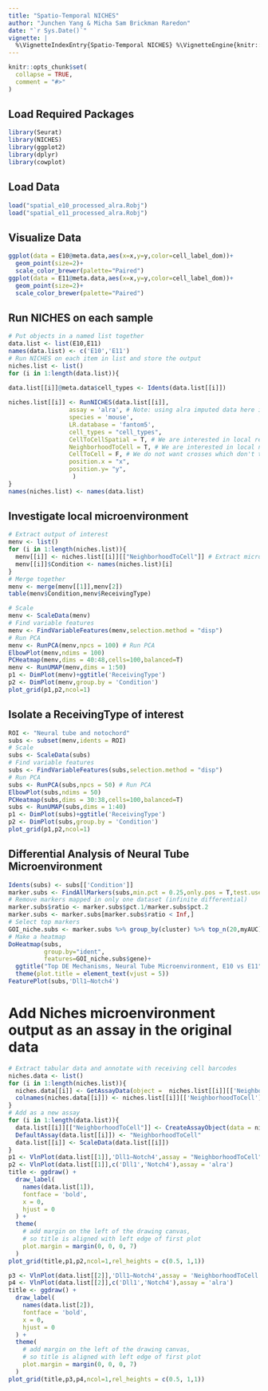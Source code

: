 ```yaml
---
title: "Spatio-Temporal NICHES"
author: "Junchen Yang & Micha Sam Brickman Raredon"
date: "`r Sys.Date()`"
vignette: |
  %\VignetteIndexEntry{Spatio-Temporal NICHES} %\VignetteEngine{knitr::rmarkdown} %\VignetteEncoding{UTF-8}
---
```


```r
knitr::opts_chunk$set(
  collapse = TRUE,
  comment = "#>"
)
```

## Load Required Packages
```r
library(Seurat)
library(NICHES)
library(ggplot2)
library(dplyr)
library(cowplot)
```

## Load Data
```r
load("spatial_e10_processed_alra.Robj")
load("spatial_e11_processed_alra.Robj")
```

## Visualize Data
```r
ggplot(data = E10@meta.data,aes(x=x,y=y,color=cell_label_dom))+
  geom_point(size=2)+
  scale_color_brewer(palette="Paired")
ggplot(data = E11@meta.data,aes(x=x,y=y,color=cell_label_dom))+
  geom_point(size=2)+
  scale_color_brewer(palette="Paired")
```

## Run NICHES on each sample
```r
# Put objects in a named list together
data.list <- list(E10,E11)
names(data.list) <- c('E10','E11')
# Run NICHES on each item in list and store the output
niches.list <- list()
for (i in 1:length(data.list)){

data.list[[i]]@meta.data$cell_types <- Idents(data.list[[i]])  
  
niches.list[[i]] <- RunNICHES(data.list[[i]],
                 assay = 'alra', # Note: using alra imputed data here instead of SCT
                 species = 'mouse',
                 LR.database = 'fantom5',
                 cell_types = "cell_types",
                 CellToCellSpatial = T, # We are interested in local relationships
                 NeighborhoodToCell = T, # We are interested in local niches
                 CellToCell = F, # We do not want crosses which don't take into account spatial information
                 position.x = "x",
                 position.y= "y",
                  )
}
names(niches.list) <- names(data.list)
```

## Investigate local microenvironment
```r
# Extract output of interest
menv <- list()
for (i in 1:length(niches.list)){
  menv[[i]] <- niches.list[[i]][["NeighborhoodToCell"]] # Extract microenvironment information
  menv[[i]]$Condition <- names(niches.list)[i]
}
# Merge together
menv <- merge(menv[[1]],menv[2])
table(menv$Condition,menv$ReceivingType)

# Scale
menv <- ScaleData(menv)
# Find variable features
menv <- FindVariableFeatures(menv,selection.method = "disp")
# Run PCA
menv <- RunPCA(menv,npcs = 100) # Run PCA
ElbowPlot(menv,ndims = 100)
PCHeatmap(menv,dims = 40:48,cells=100,balanced=T)
menv <- RunUMAP(menv,dims = 1:50)
p1 <- DimPlot(menv)+ggtitle('ReceivingType')
p2 <- DimPlot(menv,group.by = 'Condition')
plot_grid(p1,p2,ncol=1)
```

## Isolate a ReceivingType of interest
```r
ROI <- "Neural tube and notochord"
subs <- subset(menv,idents = ROI)
# Scale
subs <- ScaleData(subs)
# Find variable features
subs <- FindVariableFeatures(subs,selection.method = "disp")
# Run PCA
subs <- RunPCA(subs,npcs = 50) # Run PCA
ElbowPlot(subs,ndims = 50)
PCHeatmap(subs,dims = 30:38,cells=100,balanced=T)
subs <- RunUMAP(subs,dims = 1:40)
p1 <- DimPlot(subs)+ggtitle('ReceivingType')
p2 <- DimPlot(subs,group.by = 'Condition')
plot_grid(p1,p2,ncol=1)
```

## Differential Analysis of Neural Tube Microenvironment
```r
Idents(subs) <- subs[['Condition']]
marker.subs <- FindAllMarkers(subs,min.pct = 0.25,only.pos = T,test.use = "roc")
# Remove markers mapped in only one dataset (infinite differential)
marker.subs$ratio <- marker.subs$pct.1/marker.subs$pct.2
marker.subs <- marker.subs[marker.subs$ratio < Inf,]
# Select top markers
GOI_niche.subs <- marker.subs %>% group_by(cluster) %>% top_n(20,myAUC)
# Make a heatmap
DoHeatmap(subs,
          group.by="ident",
          features=GOI_niche.subs$gene)+
  ggtitle("Top DE Mechanisms, Neural Tube Microenvironment, E10 vs E11")+
  theme(plot.title = element_text(vjust = 5)) 
FeaturePlot(subs,'Dll1—Notch4')
```

# Add Niches microenvironment output as an assay in the original data
```r
# Extract tabular data and annotate with receiving cell barcodes
niches.data <- list()
for (i in 1:length(niches.list)){
  niches.data[[i]] <- GetAssayData(object =  niches.list[[i]][['NeighborhoodToCell']], slot = 'data')
  colnames(niches.data[[i]]) <- niches.list[[i]][['NeighborhoodToCell']]@meta.data$ReceivingCell
}
# Add as a new assay
for (i in 1:length(data.list)){
  data.list[[i]][["NeighborhoodToCell"]] <- CreateAssayObject(data = niches.data[[i]])
  DefaultAssay(data.list[[i]]) <- "NeighborhoodToCell"
  data.list[[i]] <- ScaleData(data.list[[i]])
}
p1 <- VlnPlot(data.list[[1]],'Dll1—Notch4',assay = "NeighborhoodToCell")
p2 <- VlnPlot(data.list[[1]],c('Dll1','Notch4'),assay = 'alra')
title <- ggdraw() + 
  draw_label(
    names(data.list[1]),
    fontface = 'bold',
    x = 0,
    hjust = 0
  ) +
  theme(
    # add margin on the left of the drawing canvas,
    # so title is aligned with left edge of first plot
    plot.margin = margin(0, 0, 0, 7)
  )
plot_grid(title,p1,p2,ncol=1,rel_heights = c(0.5, 1,1))

p3 <- VlnPlot(data.list[[2]],'Dll1—Notch4',assay = 'NeighborhoodToCell')
p4 <- VlnPlot(data.list[[2]],c('Dll1','Notch4'),assay = 'alra')
title <- ggdraw() + 
  draw_label(
    names(data.list[2]),
    fontface = 'bold',
    x = 0,
    hjust = 0
  ) +
  theme(
    # add margin on the left of the drawing canvas,
    # so title is aligned with left edge of first plot
    plot.margin = margin(0, 0, 0, 7)
  )
plot_grid(title,p3,p4,ncol=1,rel_heights = c(0.5, 1,1))
```